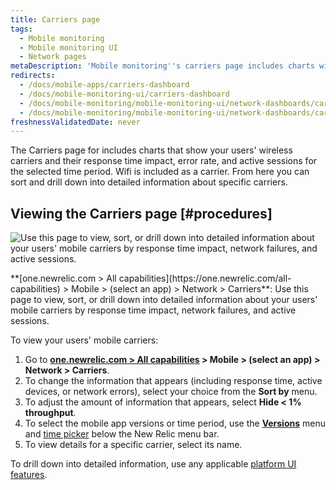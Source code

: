 ```yaml
---
title: Carriers page
tags:
  - Mobile monitoring
  - Mobile monitoring UI
  - Network pages
metaDescription: 'Mobile monitoring''s carriers page includes charts with your mobile carriers and their response time impact, network failure rate, and active users.'
redirects:
  - /docs/mobile-apps/carriers-dashboard
  - /docs/mobile-monitoring-ui/carriers-dashboard
  - /docs/mobile-monitoring/mobile-monitoring-ui/network-dashboards/carriers-dashboard
  - /docs/mobile-monitoring/mobile-monitoring-ui/network-dashboards/carriers-page
freshnessValidatedDate: never
---
```



The Carriers page for <InlinePopover type="mobile" /> includes charts that show your users' wireless carriers and their response time impact, error rate, and active sessions for the selected time period. Wifi is included as a carrier. From here you can sort and drill down into detailed information about specific carriers.

## Viewing the Carriers page [#procedures]

<img
  title="Mobile carriers"
  alt="Use this page to view, sort, or drill down into detailed information about your users' mobile carriers by response time impact, network failures, and active sessions."
  src={mobileCarriersSummary}
/>

<figcaption>
  <DoNotTranslate>**[one.newrelic.com > All capabilities](https://one.newrelic.com/all-capabilities) > Mobile > (select an app) > Network > Carriers**</DoNotTranslate>: Use this page to view, sort, or drill down into detailed information about your users' mobile carriers by response time impact, network failures, and active sessions.
</figcaption>

To view your users' mobile carriers:

1. Go to <DoNotTranslate>**[one.newrelic.com > All capabilities](https://one.newrelic.com/all-capabilities) > Mobile > (select an app) > Network > Carriers**</DoNotTranslate>.
2. To change the information that appears (including response time, active devices, or network errors), select your choice from the <DoNotTranslate>**Sort by**</DoNotTranslate> menu.
3. To adjust the amount of information that appears, select <DoNotTranslate>**Hide &lt; 1% throughput**</DoNotTranslate>.
4. To select the mobile app versions or time period, use the [<DoNotTranslate>**Versions**</DoNotTranslate>](/docs/mobile-apps/versions) menu and [time picker](/docs/query-your-data/explore-query-data/dashboards/manage-your-dashboard/#dash-time-picker) below the New Relic menu bar.
5. To view details for a specific carrier, select its name.

To drill down into detailed information, use any applicable [platform UI features](/docs/new-relic-solutions/new-relic-one/introduction-new-relic-platform).
